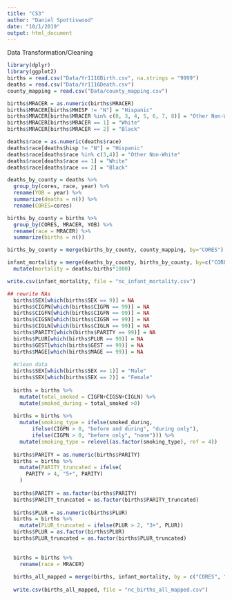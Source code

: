 ```yaml
---
title: "CS3"
author: "Daniel Spottiswood"
date: "10/1/2019"
output: html_document
---
```


Data Transformation/Cleaning
```r
library(dplyr)
library(ggplot2)
births = read.csv("Data/Yr1116Birth.csv", na.strings = "9999")
deaths = read.csv("Data/Yr1116Death.csv")
county_mapping = read.csv("Data/county_mapping.csv")

births$MRACER = as.numeric(births$MRACER)
births$MRACER[births$MHISP != "N"] = "Hispanic"
births$MRACER[births$MRACER %in% c(0, 3, 4, 5, 6, 7, 8)] = "Other Non-White"
births$MRACER[births$MRACER == 1] = "White"
births$MRACER[births$MRACER == 2] = "Black"

deaths$race = as.numeric(deaths$race)
deaths$race[deaths$hisp != "N"] = "Hispanic"
deaths$race[deaths$race %in% c(3,4)] = "Other Non-White"
deaths$race[deaths$race == 1] = "White"
deaths$race[deaths$race == 2] = "Black"

deaths_by_county = deaths %>%
  group_by(cores, race, year) %>%
  rename(YOB = year) %>%
  summarize(deaths = n()) %>%
  rename(CORES=cores)

births_by_county = births %>%
  group_by(CORES, MRACER, YOB) %>%
  rename(race = MRACER) %>%
  summarize(births = n())

births_by_county = merge(births_by_county, county_mapping, by="CORES")

infant_mortality = merge(deaths_by_county, births_by_county, by=c("CORES", "race", "YOB")) %>%
  mutate(mortality = deaths/births*1000)

write.csv(infant_mortality, file = "nc_infant_mortality.csv")
```



```r
## rewrite NAs
  births$SEX[which(births$SEX == 9)] = NA
  births$CIGPN[which(births$CIGPN == 99)] = NA
  births$CIGFN[which(births$CIGFN == 99)] = NA
  births$CIGSN[which(births$CIGSN == 99)] = NA
  births$CIGLN[which(births$CIGLN == 99)] = NA
  births$PARITY[which(births$PARITY == 99)] = NA
  births$PLUR[which(births$PLUR == 99)] = NA
  births$GEST[which(births$GEST == 99)] = NA
  births$MAGE[which(births$MAGE == 99)] = NA
  
  #clean data
  births$SEX[which(births$SEX == 1)] = "Male"
  births$SEX[which(births$SEX == 2)] = "Female"
  
  births = births %>%
    mutate(total_smoked = CIGFN+CIGSN+CIGLN) %>%
    mutate(smoked_during = total_smoked >0)
  
  births = births %>%
    mutate(smoking_type = ifelse(smoked_during, 
        ifelse(CIGPN > 0, "before and during", "during only"),
        ifelse(CIGPN > 0, "before only", "none"))) %>%
    mutate(smoking_type = relevel(as.factor(smoking_type), ref = 4))
  
  births$PARITY = as.numeric(births$PARITY)
  births = births %>% 
    mutate(PARITY_truncated = ifelse(
      PARITY > 4, "5+", PARITY)
    )
    
  births$PARITY = as.factor(births$PARITY)
  births$PARITY_truncated = as.factor(births$PARITY_truncated)
  
  births$PLUR = as.numeric(births$PLUR)
  births = births %>% 
    mutate(PLUR_truncated = ifelse(PLUR > 2, "3+", PLUR))
  births$PLUR = as.factor(births$PLUR)
  births$PLUR_truncated = as.factor(births$PLUR_truncated)
  
  
  births = births %>% 
    rename(race = MRACER)
  
  births_all_mapped = merge(births, infant_mortality, by = c("CORES", "YOB", "race"))
  
  write.csv(births_all_mapped, file = "nc_births_all_mapped.csv")
```
